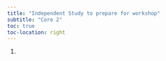 ```yaml
---
title: "Independent Study to prepare for workshop"
subtitle: "Core 2"
toc: true
toc-location: right
---
```


1. 